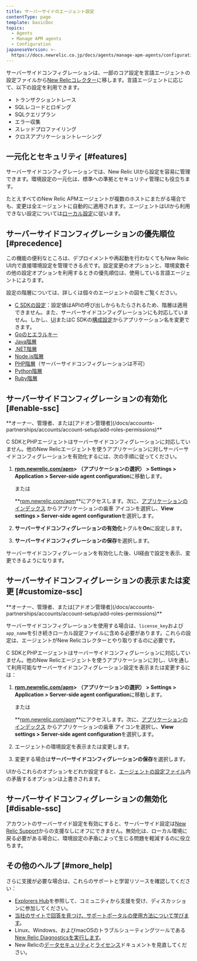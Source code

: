 ```yaml
---
title: サーバーサイドのエージェント設定
contentType: page
template: basicDoc
topics:
  - Agents
  - Manage APM agents
  - Configuration
japaneseVersion: >-
  https://docs.newrelic.co.jp/docs/agents/manage-apm-agents/configuration/server-side-agent-configuration
---
```


サーバーサイドコンフィグレーションは、一部のコア設定を言語エージェントの設定ファイルから[New Relicコレクター](/docs/accounts-partnerships/education/getting-started-new-relic/glossary#collector)に移します。言語エージェントに応じて、以下の設定を利用できます。

* トランザクショントレース
* SQLレコードとロギング
* SQLクエリプラン
* エラー収集
* スレッドプロファイリング
* クロスアプリケーショントレーシング

## 一元化とセキュリティ [#features]

サーバーサイドコンフィグレーションでは、New Relic UIから設定を容易に管理できます。環境設定の一元化は、標準への準拠とセキュリティ管理にも役立ちます。

たとえすべてのNew Relic APMエージェントが複数のホストにまたがる場合でも、変更は全エージェントに自動的に適用されます。エージェントはUIから利用できない設定については[ローカル設定](/docs/agents/manage-apm-agents/configuration/configure-agent)に従います。

## サーバーサイドコンフィグレーションの優先順位 [#precedence]

この機能の便利なところは、デプロイメントや再起動を行わなくてもNew Relic UI内で直接環境設定を管理できる点です。設定変更のオプションと、環境変数その他の設定オプションを利用するときの優先順位は、使用している言語エージェントによります。

設定の階層については、詳しくは個々のエージェントの図をご覧ください。

* [C SDKの設定](/docs/agents/c-sdk/install-configure/c-sdk-configuration)：設定値はAPIの呼び出しからもたらされるため、階層は適用できません。また、サーバーサイドコンフィグレーションにも対応していません。しかし、[UI](/docs/agents/c-sdk/install-configure/c-sdk-configuration#change-ui)またはC SDKの[構成設定](/docs/agents/c-sdk/install-configure/c-sdk-configuration#change-app-name)からアプリケーション名を変更できます。
* [Goのヒエラルキー](/docs/agents/go-agent/instrumentation/go-agent-configuration#options)
* [Java階層](/docs/agents/java-agent/configuration/java-agent-configuration-config-file#config-options-precedence)
* [.NET階層](/docs/agents/net-agent/installation-configuration/net-agent-configuration#config-options-precedence)
* [Node.js階層](/docs/agents/nodejs-agent/installation-configuration/configuring-nodejs#hierarchy)
* [PHP階層](/docs/agents/php-agent/configuration/php-agent-configuration#config-options-precedence)（サーバーサイドコンフィグレーションは不可）
* [Python階層](/docs/agents/python-agent/installation-configuration/python-agent-configuration#options)
* [Ruby階層](/docs/agents/ruby-agent/installation-configuration/ruby-agent-configuration#Options)

## サーバーサイドコンフィグレーションの有効化 [#enable-ssc]

<Callout variant="tip">
  **オーナー、管理者、または[アドオン管理者](/docs/accounts-partnerships/accounts/account-setup/add-roles-permissions)**
</Callout>

C SDKとPHPエージェントはサーバーサイドコンフィグレーションに対応していません。他のNew Relicエージェントを使うアプリケーションに対しサーバーサイドコンフィグレーションを有効化するには、次の手順に従ってください。

1. **[rpm.newrelic.com/apm](https://rpm.newrelic.com/apm)> （アプリケーションの選択） > Settings > Application > Server-side agent configuration**に移動します。

   または

   **[rpm.newrelic.com/apm](https://rpm.newrelic.com/apm)**にアクセスします。次に、[アプリケーションのインデックス](/docs/apm/applications-menu/monitoring/view-your-applications-index) からアプリケーションの歯車<Icon name="fe-settings"/>
   アイコンを選択し、**View settings > Server-side agent configuration**を選択します。
2. **サーバーサイドコンフィグレーションの有効化**トグルを**On**に設定します。
3. **サーバーサイドコンフィグレーションの保存**を選択します。

サーバーサイドコンフィグレーションを有効化した後、UI経由で設定を表示、変更できるようになります。

## サーバーサイドコンフィグレーションの表示または変更 [#customize-ssc]

<Callout variant="tip">
  **オーナー、管理者、または[アドオン管理者](/docs/accounts-partnerships/accounts/account-setup/add-roles-permissions)**
</Callout>

サーバーサイドコンフィグレーションを使用する場合は、`license_key`および`app_name`を引き続きローカル設定ファイルに含める必要があります。これらの設定は、エージェントがNew Relicコレクターとやり取りするのに必要です。

C SDKとPHPエージェントはサーバーサイドコンフィグレーションに対応していません。他のNew Relicエージェントを使うアプリケーションに対し、UIを通して利用可能なサーバーサイドコンフィグレーション設定を表示または変更するには：

1. **[rpm.newrelic.com/apm](https://rpm.newrelic.com/apm)> （アプリケーションの選択） > Settings > Application > Server-side agent configuration**に移動します。

   または

   **[rpm.newrelic.com/apm](https://rpm.newrelic.com/apm)**にアクセスします。次に、[アプリケーションのインデックス](/docs/apm/applications-menu/monitoring/view-your-applications-index) からアプリケーションの歯車<Icon name="fe-settings"/>
   アイコンを選択し、**View settings > Server-side agent configuration**を選択します。
2. エージェントの環境設定を表示または変更します。
3. 変更する場合は**サーバーサイドコンフィグレーションの保存**を選択します。

UIからこれらのオプションをどれか設定すると、[エージェントの設定ファイル](#precedence)内の矛盾するオプションは上書きされます。

## サーバーサイドコンフィグレーションの無効化 [#disable-ssc]

アカウントのサーバーサイド設定を有効にすると、サーバーサイド設定は[New Relic Support](http://support.newrelic.com)からの支援なしにオフにできません。無効化は、ローカル環境に戻る必要がある場合に、環境設定の矛盾によって生じる問題を軽減するのに役立ちます。

## その他のヘルプ [#more_help]

さらに支援が必要な場合は、これらのサポートと学習リソースを確認してください：

* [Explorers Hub](https://discuss.newrelic.com/)を参照して、コミュニティから支援を受け、ディスカッションに参加してください。
* [当社のサイトで回答を見つけ、サポートポータルの使用方法について学びます](/docs/using-new-relic/welcome-new-relic/get-started/find-help-use-support-portal)。
* Linux、Windows、およびmacOSのトラブルシューティングツールである[New Relic Diagnosticsを実行します](/docs/using-new-relic/cross-product-functions/troubleshooting/new-relic-diagnostics)。
* New Relicの[データセキュリティ](/docs/security)と[ライセンス](/docs/licenses)ドキュメントを見直してください。
